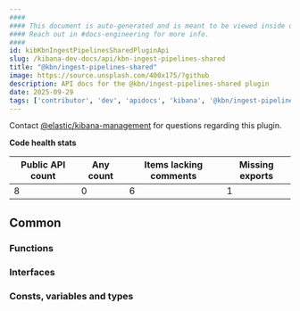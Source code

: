 ```yaml
---
####
#### This document is auto-generated and is meant to be viewed inside our experimental, new docs system.
#### Reach out in #docs-engineering for more info.
####
id: kibKbnIngestPipelinesSharedPluginApi
slug: /kibana-dev-docs/api/kbn-ingest-pipelines-shared
title: "@kbn/ingest-pipelines-shared"
image: https://source.unsplash.com/400x175/?github
description: API docs for the @kbn/ingest-pipelines-shared plugin
date: 2025-09-29
tags: ['contributor', 'dev', 'apidocs', 'kibana', '@kbn/ingest-pipelines-shared']
---
```




Contact [@elastic/kibana-management](https://github.com/orgs/elastic/teams/kibana-management) for questions regarding this plugin.

**Code health stats**

| Public API count  | Any count | Items lacking comments | Missing exports |
|-------------------|-----------|------------------------|-----------------|
| 8 | 0 | 6 | 1 |

## Common

### Functions
<DocDefinitionList data={kbnIngestPipelinesSharedObj.common.functions}/>

### Interfaces
<DocDefinitionList data={kbnIngestPipelinesSharedObj.common.interfaces}/>

### Consts, variables and types
<DocDefinitionList data={kbnIngestPipelinesSharedObj.common.misc}/>

